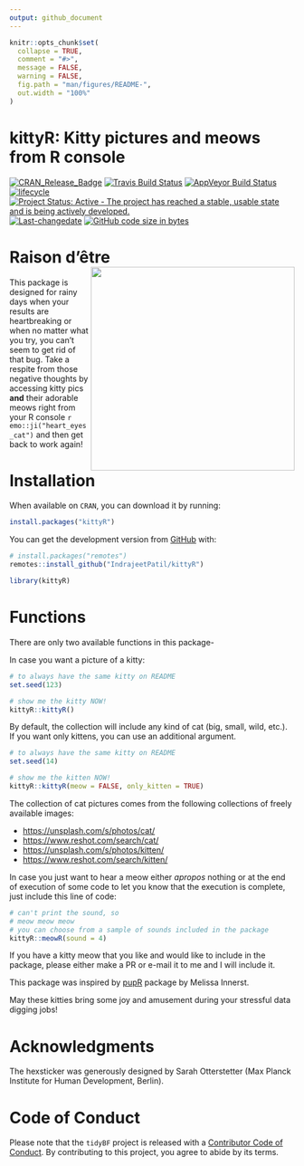 ```yaml
---
output: github_document
---
```


<!-- README.md is generated from README.Rmd. Please edit that file -->

```r
knitr::opts_chunk$set(
  collapse = TRUE,
  comment = "#>",
  message = FALSE,
  warning = FALSE,
  fig.path = "man/figures/README-",
  out.width = "100%"
)
```

# kittyR: Kitty pictures and meows from R console

[![CRAN_Release_Badge](https://www.r-pkg.org/badges/version-ago/kittyR)](https://CRAN.R-project.org/package=kittyR)
[![Travis Build Status](https://travis-ci.org/IndrajeetPatil/kittyR.svg?branch=master)](https://travis-ci.org/IndrajeetPatil/kittyR) 
[![AppVeyor Build Status](https://ci.appveyor.com/api/projects/status/github/IndrajeetPatil/kittyR?branch=master&svg=true)](https://ci.appveyor.com/project/IndrajeetPatil/kittyR)
[![lifecycle](https://img.shields.io/badge/lifecycle-experimental-orange.svg)](https://www.tidyverse.org/lifecycle/#experimental)
[![Project Status: Active - The project has reached a stable, usable state and is being actively developed.](https://www.repostatus.org/badges/latest/active.svg)](https://www.repostatus.org/#active)
[![Last-changedate](https://img.shields.io/badge/last%20change-`r gsub('-', '--', Sys.Date())`-yellowgreen.svg)](https://github.com/IndrajeetPatil/kittyR/commits/master) 
[![GitHub code size in bytes](https://img.shields.io/github/languages/code-size/IndrajeetPatil/kittyR.svg)](https://github.com/IndrajeetPatil/kittyR)


# Raison d’être <img src="man/figures/logo.png" align="right" width="360" />

This package is designed for rainy days when your results are heartbreaking or
when no matter what you try, you can't seem to get rid of that bug. Take a
respite from those negative thoughts by accessing kitty pics **and** their
adorable meows right from your R console `r emo::ji("heart_eyes_cat")` and then
get back to work again!

# Installation

When available on `CRAN`, you can download it by running:

```r
install.packages("kittyR")
```

You can get the development version from [GitHub](https://github.com/) with:

```r
# install.packages("remotes")
remotes::install_github("IndrajeetPatil/kittyR")
```

```r
library(kittyR)
```

# Functions

There are only two available functions in this package-

In case you want a picture of a kitty:

```r
# to always have the same kitty on README
set.seed(123)

# show me the kitty NOW!
kittyR::kittyR()
```

By default, the collection will include any kind of cat (big, small, wild,
etc.). If you want only kittens, you can use an additional argument.

```r
# to always have the same kitty on README
set.seed(14)

# show me the kitten NOW!
kittyR::kittyR(meow = FALSE, only_kitten = TRUE)
```

The collection of cat pictures comes from the following collections of freely
available images:

  - <https://unsplash.com/s/photos/cat/>
  - <https://www.reshot.com/search/cat/>
  - <https://unsplash.com/s/photos/kitten/>
  - <https://www.reshot.com/search/kitten/>

In case you just want to hear a meow either *apropos* nothing or at the end of
execution of some code to let you know that the execution is complete, just
include this line of code:

```r
# can't print the sound, so
# meow meow meow
# you can choose from a sample of sounds included in the package
kittyR::meowR(sound = 4)
```

If you have a kitty meow that you like and would like to include in the package,
please either make a PR or e-mail it to me and I will include it.

This package was inspired by [pupR](https://github.com/melissanjohnson/pupR)
package by Melissa Innerst.

May these kitties bring some joy and amusement during your stressful data
digging jobs!

# Acknowledgments

The hexsticker was generously designed by Sarah Otterstetter (Max Planck
Institute for Human Development, Berlin).

# Code of Conduct

Please note that the `tidyBF` project is released with a [Contributor Code of Conduct](https://contributor-covenant.org/version/2/0/CODE_OF_CONDUCT.html).
By contributing to this project, you agree to abide by its terms.